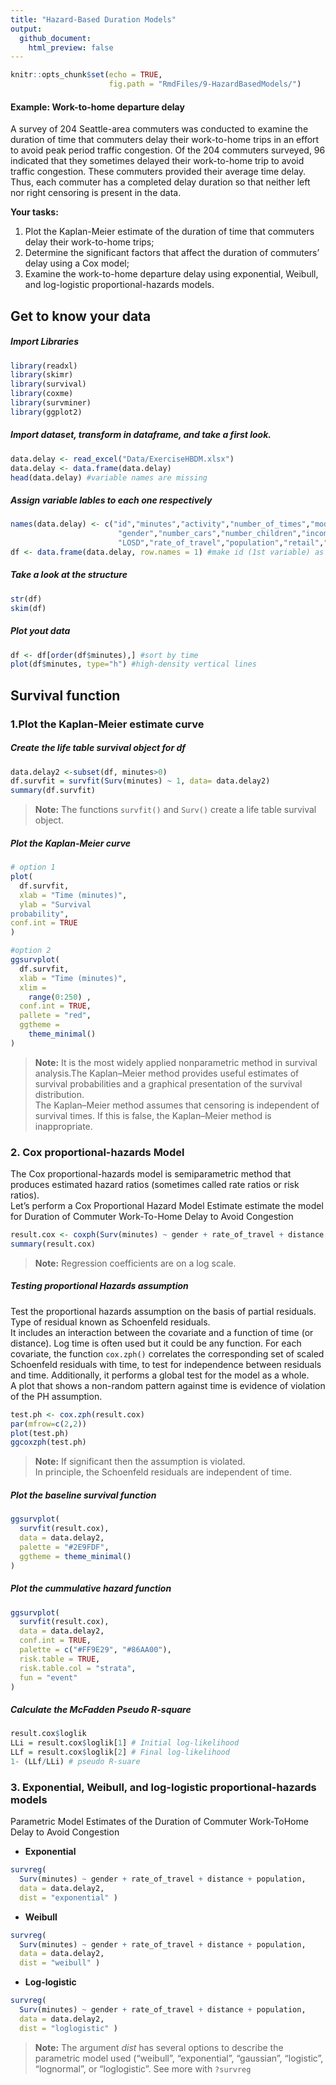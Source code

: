 ```yaml
---
title: "Hazard-Based Duration Models"
output:
  github_document:
    html_preview: false
---
```


```r
knitr::opts_chunk$set(echo = TRUE,
                      fig.path = "RmdFiles/9-HazardBasedModels/")
```

#### Example: Work-to-home departure delay

A survey of 204 Seattle-area commuters was conducted to examine the duration of time that commuters delay their work-to-home trips in an effort to avoid peak period traffic congestion. Of the 204 commuters surveyed, 96 indicated that they sometimes delayed their work-to-home trip to avoid traffic congestion. These commuters provided their average time delay. Thus, each commuter has a completed delay duration so that neither left nor right censoring is present in the data.

**Your tasks:**

1. Plot the Kaplan-Meier estimate of the duration of time that commuters delay
their work-to-home trips;
2. Determine the significant factors that affect the duration of commuters’ delay
using a Cox model;
3. Examine the work-to-home departure delay using exponential, Weibull, and
log-logistic proportional-hazards models.

## Get to know your data
##### Import Libraries

```r
library(readxl)
library(skimr)
library(survival)
library(coxme)
library(survminer)
library(ggplot2)
```

##### Import dataset, transform in dataframe, and take a first look.

```r
data.delay <- read_excel("Data/ExerciseHBDM.xlsx")
data.delay <- data.frame(data.delay)
head(data.delay) #variable names are missing
```

##### Assign variable lables to each one respectively
```r
names(data.delay) <- c("id","minutes","activity","number_of_times","mode","route","congested","age",
                        "gender","number_cars","number_children","income","flexible","distance",
                        "LOSD","rate_of_travel","population","retail","service","size") 
df <- data.frame(data.delay, row.names = 1) #make id (1st variable) as row name
```

##### Take a look at the structure
```r
str(df)
skim(df)
```

##### Plot yout data
```r
df <- df[order(df$minutes),] #sort by time
plot(df$minutes, type="h") #high-density vertical lines
```

## Survival function
### 1.Plot the Kaplan-Meier estimate curve
##### Create the life table survival object for df

```r
data.delay2 <-subset(df, minutes>0)
df.survfit = survfit(Surv(minutes) ~ 1, data= data.delay2)
summary(df.survfit)
```

>**Note:** The functions `survfit()` and `Surv()` create a life table survival object.

##### Plot the Kaplan-Meier curve

```r
# option 1
plot(
  df.survfit,
  xlab = "Time (minutes)",
  ylab = "Survival
probability",
conf.int = TRUE
)
```
```r
#option 2
ggsurvplot(
  df.survfit,
  xlab = "Time (minutes)",
  xlim =
    range(0:250) ,
  conf.int = TRUE,
  pallete = "red",
  ggtheme =
    theme_minimal()
)
```


> **Note:** It is the most widely applied nonparametric method in survival analysis.The Kaplan–Meier method provides useful estimates of survival probabilities and a graphical presentation of the survival distribution.  
The Kaplan–Meier method assumes that censoring is independent of survival times. If this is false, the Kaplan–Meier method is inappropriate.

### 2. Cox proportional-hazards Model  
The Cox proportional-hazards model is semiparametric method that produces estimated hazard ratios (sometimes called rate ratios or risk ratios).  
Let's perform a Cox Proportional Hazard Model Estimate estimate the model for Duration of Commuter Work-To-Home Delay to Avoid Congestion

```r
result.cox <- coxph(Surv(minutes) ~ gender + rate_of_travel + distance + population, data= data.delay2)
summary(result.cox)
```

> **Note:** Regression coefficients are on a log scale.

##### Testing proportional Hazards assumption  
Test the proportional hazards assumption on the basis of partial residuals. Type of residual known as Schoenfeld residuals.  
It includes an interaction between the covariate and a function of time (or distance). Log time is often used but it could be any function.
For each covariate, the function `cox.zph()` correlates the corresponding set of scaled Schoenfeld residuals with time, to test for independence between residuals and time. Additionally, it performs a global test for the model as a whole.  
A plot that shows a non-random pattern against time is evidence of violation of the PH assumption.  
```r
test.ph <- cox.zph(result.cox)
par(mfrow=c(2,2))
plot(test.ph)
ggcoxzph(test.ph)
```

> **Note:**  If significant then the assumption is violated.  
In principle, the Schoenfeld residuals are independent of time.


##### Plot the baseline survival function

```r
ggsurvplot(
  survfit(result.cox),
  data = data.delay2,
  palette = "#2E9FDF",
  ggtheme = theme_minimal()
)
```

##### Plot the cummulative hazard function

```r
ggsurvplot(
  survfit(result.cox),
  data = data.delay2,
  conf.int = TRUE,
  palette = c("#FF9E29", "#86AA00"),
  risk.table = TRUE,
  risk.table.col = "strata",
  fun = "event"
)
```

##### Calculate the McFadden Pseudo R-square

```r
result.cox$loglik
LLi = result.cox$loglik[1] # Initial log-likelihood
LLf = result.cox$loglik[2] # Final log-likelihood
1- (LLf/LLi) # pseudo R-suare
```


### 3. Exponential, Weibull, and log-logistic proportional-hazards models
Parametric Model Estimates of the Duration of Commuter Work-ToHome Delay to Avoid Congestion

* **Exponential**
```r
survreg(
  Surv(minutes) ~ gender + rate_of_travel + distance + population,
  data = data.delay2,
  dist = "exponential" )
```

* **Weibull**
```r
survreg(
  Surv(minutes) ~ gender + rate_of_travel + distance + population,
  data = data.delay2,
  dist = "weibull" )
```

* **Log-logistic**
```r
survreg(
  Surv(minutes) ~ gender + rate_of_travel + distance + population,
  data = data.delay2,
  dist = "loglogistic" ) 
```

>**Note:** The argument _dist_ has several options to describe the parametric model used ("weibull", "exponential", "gaussian", "logistic", "lognormal", or "loglogistic". See more with `?survreg`
